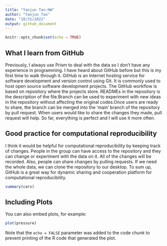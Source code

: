 ```yaml
---
title: "Yanjun Tan-HW"
author: "Yanjun Tan"
date: "10/31/2022"
output: github_document  
---
```


```r
knitr::opts_chunk$set(echo = TRUE)
```

## What I learn from GitHub

Previously, I always use Prism to deal with the data so I don't have any experience in programming. I have heard about GitHub before but this is my first time to walk through it. GitHub is an Internet hosting service for software development and version control using Git. It is commonly used to host open source software development projects. The GitHub workflow is based on repository where the projects store. READMEs in the repository is the description of the file.Branch can be used to experiment with new ideas in the repository without affecting the original codes.Once users are ready to share, the branch can be merged into the 'main' branch of the repository by pull request. When users would like to share the changes they made, pull request will help. So far, everything is perfect and I will use it more often.

## Good practice for computational reproducibility

I think it would be helpful for computational reproducibility by keeping track of changes. People in the group can have access to the repository and they can change or experiment with the data on it. All of the changes will be recorded. Also, people can share changes by pulling requests. If we need the whole data, we can clone the repository to our desktop. To sum up, GitHub is a great way for dynamic sharing and cooperation platform for computational reproducibility.

```r
summary(cars)
```

## Including Plots

You can also embed plots, for example:

```r
plot(pressure)
```

Note that the `echo = FALSE` parameter was added to the code chunk to prevent printing of the R code that generated the plot.
